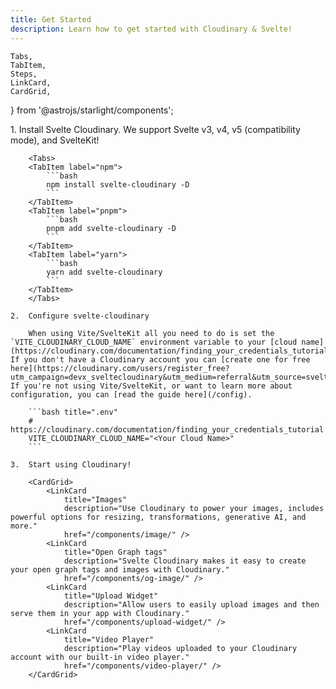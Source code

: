 ```yaml
---
title: Get Started
description: Learn how to get started with Cloudinary & Svelte!
---
```


	Tabs,
	TabItem,
	Steps,
	LinkCard,
	CardGrid,
} from '@astrojs/starlight/components';

<Steps>
    1.  Install Svelte Cloudinary. We support Svelte v3, v4, v5 (compatibility mode), and SvelteKit!

        <Tabs>
        <TabItem label="npm">
            ```bash
            npm install svelte-cloudinary -D
            ```
        </TabItem>
        <TabItem label="pnpm">
            ```bash
            pnpm add svelte-cloudinary -D
            ```
        </TabItem>
        <TabItem label="yarn">
            ```bash
            yarn add svelte-cloudinary
            ```
        </TabItem>
        </Tabs>

    2.  Configure svelte-cloudinary

        When using Vite/SvelteKit all you need to do is set the `VITE_CLOUDINARY_CLOUD_NAME` environment variable to your [cloud name](https://cloudinary.com/documentation/finding_your_credentials_tutorial). If you don't have a Cloudinary account you can [create one for free here](https://cloudinary.com/users/register_free?utm_campaign=devx_sveltecloudinary&utm_medium=referral&utm_source=sveltecloudinary)! If you're not using Vite/SvelteKit, or want to learn more about configuration, you can [read the guide here](/config).

        ```bash title=".env"
        # https://cloudinary.com/documentation/finding_your_credentials_tutorial
        VITE_CLOUDINARY_CLOUD_NAME="<Your Cloud Name>"
        ```

    3.  Start using Cloudinary!

        <CardGrid>
            <LinkCard
                title="Images"
                description="Use Cloudinary to power your images, includes powerful options for resizing, transformations, generative AI, and more."
                href="/components/image/" />
            <LinkCard
                title="Open Graph tags"
                description="Svelte Cloudinary makes it easy to create your open graph tags and images with Cloudinary."
                href="/components/og-image/" />
            <LinkCard
                title="Upload Widget"
                description="Allow users to easily upload images and then serve them in your app with Cloudinary."
                href="/components/upload-widget/" />
            <LinkCard
                title="Video Player"
                description="Play videos uploaded to your Cloudinary account with our built-in video player."
                href="/components/video-player/" />
        </CardGrid>

</Steps>
